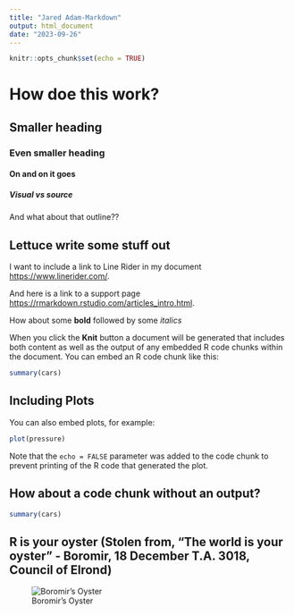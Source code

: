 ```yaml
---
title: "Jared Adam-Markdown"
output: html_document
date: "2023-09-26"
---
```


```r
knitr::opts_chunk$set(echo = TRUE)
```

# How doe this work?

## Smaller heading

### Even smaller heading

#### On and on it goes

##### Visual vs source 

And what about that outline?? 

## Lettuce write some stuff out

I want to include a link to Line Rider in my document <https://www.linerider.com/>.

And here is a link to a support page <https://rmarkdown.rstudio.com/articles_intro.html>.

How about some **bold** followed by some *italics*

When you click the **Knit** button a document will be generated that includes both content as well as the output of any embedded R code chunks within the document. You can embed an R code chunk like this:

```r
summary(cars)
```

## Including Plots

You can also embed plots, for example:

```r
plot(pressure)
```

Note that the `echo = FALSE` parameter was added to the code chunk to prevent printing of the R code that generated the plot.

## How about a code chunk without an output?

```r
summary(cars)

```

## **R is your oyster** (Stolen from, "The world is your oyster" - Boromir, 18 December T.A. 3018, Council of Elrond)

![Boromir's Oyster](boromir_oysters.jpg)

